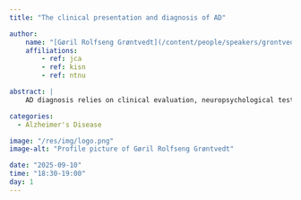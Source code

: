 ```yaml
---
title: "The clinical presentation and diagnosis of AD"

author:
    name: "[Gøril Rolfseng Grøntvedt](/content/people/speakers/grontvedt/index.qmd)"
    affiliations:
        - ref: jca
        - ref: kisn
        - ref: ntnu

abstract: |
    AD diagnosis relies on clinical evaluation, neuropsychological testing, and biomarkers such as imaging techniques and cerebrospinal fluid analysis. Advancements in diagnostic criteria continue to improve early detection, facilitating timely intervention and management.

categories:
  - Alzheimer's Disease

image: "/res/img/logo.png"
image-alt: "Profile picture of Gøril Rolfseng Grøntvedt"

date: "2025-09-10"
time: "18:30-19:00"
day: 1
---
```


<!-- <object data="/res/quarto.pdf" type="application/pdf" width="100%" height="600">
</object> -->